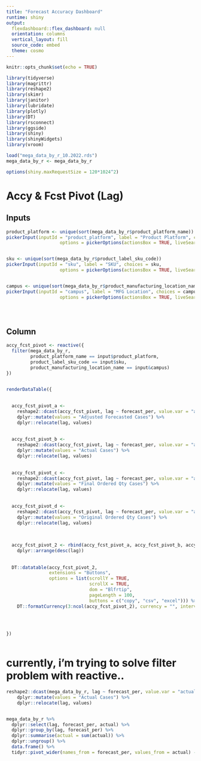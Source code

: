 ```yaml
---
title: "Forecast Accuracy Dashboard"
runtime: shiny
output:
  flexdashboard::flex_dashboard: null
  orientation: columns
  vertical_layout: fill
  source_code: embed
  theme: cosmo
---
```


```r
knitr::opts_chunk$set(echo = TRUE)

library(tidyverse)
library(magrittr)
library(reshape2)
library(skimr)
library(janitor)
library(lubridate)
library(plotly)
library(DT)
library(rsconnect)
library(ggside)
library(shiny)
library(shinyWidgets)
library(vroom)

```

```r

load("mega_data_by_r_10.2022.rds")
mega_data_by_r <- mega_data_by_r

options(shiny.maxRequestSize = 120*1024^2)

```





# Accy & Fcst Pivot (Lag)

Inputs {data-width=500}
-----------------------------------------------------------------------

```r
product_platform <- unique(sort(mega_data_by_r$product_platform_name))
pickerInput(inputId = "product_platform", label = "Product Platform", choices = product_platform,
                    options = pickerOptions(actionsBox = TRUE, liveSearch = TRUE), multiple = TRUE, width = 500, selected = product_platform)


sku <- unique(sort(mega_data_by_r$product_label_sku_code))
pickerInput(inputId = "sku", label = "SKU", choices = sku,
                    options = pickerOptions(actionsBox = TRUE, liveSearch = TRUE), multiple = TRUE, width = 500, selected = sku)


campus <- unique(sort(mega_data_by_r$product_manufacturing_location_name))
pickerInput(inputId = "campus", label = "MFG Location", choices = campus,
                    options = pickerOptions(actionsBox = TRUE, liveSearch = TRUE), multiple = TRUE, width = 500, selected = campus)





```



Column {data-width=500}
-----------------------------------------------------------------------

 

```r

accy_fcst_pivot <- reactive({
  filter(mega_data_by_r, 
         product_platform_name == input$product_platform,
         product_label_sku_code == input$sku,
         product_manufacturing_location_name == input&campus)
})


renderDataTable({
  
  
  accy_fcst_pivot_a <- 
    reshape2::dcast(accy_fcst_pivot, lag ~ forecast_per, value.var = "adjusted_forecast_cases", sum) %>% 
    dplyr::mutate(values = "Adjusted Forecasted Cases") %>% 
    dplyr::relocate(lag, values) 
    
  
  accy_fcst_pivot_b <- 
    reshape2::dcast(accy_fcst_pivot, lag ~ forecast_per, value.var = "actual", sum) %>%
    dplyr::mutate(values = "Actual Cases") %>% 
    dplyr::relocate(lag, values)
  
  
  accy_fcst_pivot_c <- 
    reshape2::dcast(accy_fcst_pivot, lag ~ forecast_per, value.var = "as_ordered_quantity", sum) %>% 
    dplyr::mutate(values = "Final Ordered Qty Cases") %>% 
    dplyr::relocate(lag, values) 
  
  
  accy_fcst_pivot_d <- 
    reshape2::dcast(accy_fcst_pivot, lag ~ forecast_per, value.var = "as_original_ordered_quantity", sum) %>% 
    dplyr::mutate(values = "Original Ordered Qty Cases") %>% 
    dplyr::relocate(lag, values)
  
  
  
  accy_fcst_pivot_2 <- rbind(accy_fcst_pivot_a, accy_fcst_pivot_b, accy_fcst_pivot_c, accy_fcst_pivot_d) %>% 
    dplyr::arrange(desc(lag)) 
   
  
  DT::datatable(accy_fcst_pivot_2,
                extensions = "Buttons",
                options = list(scrollY = TRUE,
                               scrollX = TRUE,
                               dom = "Blfrtip",
                               pageLength = 100,
                               buttons = c("copy", "csv", "excel"))) %>% 
    DT::formatCurrency(3:ncol(accy_fcst_pivot_2), currency = "", interval = 3, mark = ",", digits = 0)
  
  

  
})



```


# currently, i'm trying to solve filter problem with reactive.. 

```r
reshape2::dcast(mega_data_by_r, lag ~ forecast_per, value.var = "actual", sum) %>%
    dplyr::mutate(values = "Actual Cases") %>% 
    dplyr::relocate(lag, values)


mega_data_by_r %>% 
  dplyr::select(lag, forecast_per, actual) %>% 
  dplyr::group_by(lag, forecast_per) %>%
  dplyr::summarise(actual = sum(actual)) %>% 
  dplyr::ungroup() %>% 
  data.frame() %>% 
  tidyr::pivot_wider(names_from = forecast_per, values_from = actual) -> a

```




